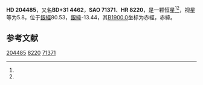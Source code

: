 {{Starbox begin
| name = HD 204485
}}
{{Starbox observe
| epoch = [[J2000.0|J2000.0]]
| constell = {{星座名待查}}<ref name=SIMBAD>{{cite web
 | url=http://simbad.u-strasbg.fr/simbad/sim-id?Ident=HR+8220
 | title=Pulsating variable Star
 | publisher=Centre de Données astronomiques de Strasbourg
 | work=SIMBAD
 | accessdate=2012-07-13
 | archive-date=2019-07-28
 | archive-url=https://web.archive.org/web/20190728161057/http://simbad.u-strasbg.fr/simbad/sim-id%3FIdent%3DHR%2B8220
 | dead-url=no
 }}</ref><ref name=DATA>{{cite web
 | url=http://vizier.u-strasbg.fr/viz-bin/VizieR-5?-out.add=.&-source=5050&-corr=PK=HR&-out.max=9999&HR=8220
 | title=VizieR Detailed Page
 | accessdate=2012-07-13
 | archive-date=2019-02-16
 | archive-url=https://web.archive.org/web/20190216100718/http://vizier.u-strasbg.fr/viz-bin/VizieR-5?-out.add=.&-source=5050&-corr=PK=HR&-out.max=9999&HR=8220
 | dead-url=no
 }}</ref>
| 星官 = 
| ra = {{RA|21|28|8.3}}<ref name=SIMBAD /><ref name=DATA />
| dec = {{DEC|+32|13|31}}<ref name=SIMBAD /><ref name=DATA />
| appmag_v = 5.8<ref name=SIMBAD /><ref name=DATA />
}}
{{Starbox character
| class = F0V<ref name=SIMBAD /><ref name=DATA />
| b-v = 0.32<ref name=SIMBAD /><ref name=DATA />
| u-b = 0.04<ref name=SIMBAD /><ref name=DATA />
| r-i = <ref name=SIMBAD /><ref name=DATA />
| variable = 
}}
{{Starbox astrometry
| radial_v = 0.04
| prop_mo_ra = -24
| parallax = 0.023
| p_error = 
}}
{{Starbox catalog
| names =BD+31 4462，[[SAO星表|SAO]] 71371，[[HD星表|HD]] 204485，[[HR星表|HR]] 8220}}
{{Starbox reference |Simbad=HR+8220}}
{{Starbox end}}

'''HD 204485'''，又名'''BD+31 4462'''，'''SAO 71371'''、'''HR 8220'''，是一颗恒星<ref name=SIMBAD /><ref name=DATA />，视星等为5.8，位于[[銀道座標系|銀經]]80.53，[[銀道座標系|銀緯]]-13.44，其[[B1900.0|B1900.0]]坐标为赤經{{RA|21|23|51.8}}，赤緯{{DEC|+31|-13.44|15}}。

== 参考文献 ==
{{reflist}}

{{star-stub}}

[[Category:HD和HDE天體|204485]]
[[Category:HR天體|8220]]
[[Category:SAO天體|71371]]